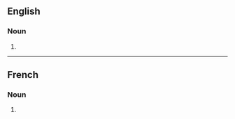 ==English==

===Noun===
{{head|en|noun plural form}}

# {{plural of|transhumance|lang=en}}

----

==French==

===Noun===
{{head|fr|noun plural form|g=f}}

# {{plural of|transhumance|lang=fr}}